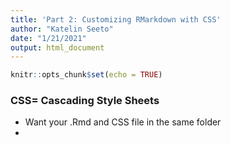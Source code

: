 ```yaml
---
title: 'Part 2: Customizing RMarkdown with CSS'
author: "Katelin Seeto"
date: "1/21/2021"
output: html_document
---
```


```r
knitr::opts_chunk$set(echo = TRUE)
```

### CSS= Cascading Style Sheets

* Want your .Rmd and CSS file in the same folder  
* 
